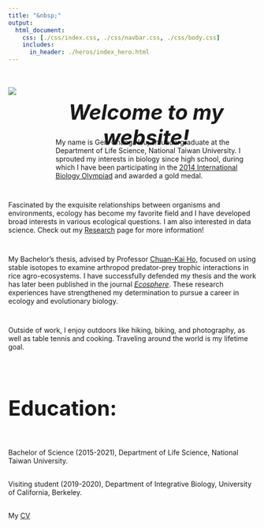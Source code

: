 ```yaml
---
title: "&nbsp;"
output:
  html_document:
    css: [./css/index.css, ./css/navbar.css, ./css/body.css]
    includes:
      in_header: ./heros/index_hero.html
---
```


<style>
h1 {font-weight: bold !important; 
    font-size: 42px !important}
</style>   


<div style="display: flex;">

<img src="./images/Personal photo.JPG" style="max-width: 300px; max-height: 400px; width:auto; height:auto; margin-top: 20px;">

<div style="padding-left: 40px; width: 800px">

<div style="height: 50px;">
<h1 style="text-align: center; font-style: italic;">Welcome to my website!</h1>
</div>

<div style="height: 1em;"></div>

<div style="padding-left: 40px;">
My name is Gen-Chang Hsu, an undergraduate at the Department of Life Science, National Taiwan University. I sprouted my interests in biology since high school, during which I have been participating in the [2014 International Biology Olympiad](https://www.ibo-info.org/en/contest/past-ibos.html){target="_blank"} and awarded a gold medal.
</div>

</div>

</div>

<div style="height: 1em;"></div>

Fascinated by the exquisite relationships between organisms and environments, ecology has become my favorite field and I have developed broad interests in various ecological questions. I am also interested in data science. Check out my <a href="./Research.html">Research</a> page for more information!

<div style="height: 1em;"></div>

My Bachelor's thesis, advised by Professor [Chuan-Kai Ho](https://ecology.lifescience.ntu.edu.tw/doku.php/en/ckho/start){target="_blank"}, focused on using stable isotopes to examine arthropod predator-prey trophic interactions in rice agro-ecosystems. I have successfully defended my thesis and the work has later been published in the journal [*Ecosphere*](https://esajournals.onlinelibrary.wiley.com/journal/21508925){target="_blank"}. These research experiences have strengthened my determination to pursue a career in ecology and evolutionary biology.

<div style="height: 1em;"></div>

Outside of work, I enjoy outdoors like hiking, biking, and photography, as well as table tennis and cooking. Traveling around the world is my lifetime goal.

<br>

# Education:
<div style="height: 1em;"></div>
Bachelor of Science (2015-2021), Department of Life Science, National Taiwan University.

<div style="height:2px;"></div>

Visiting student (2019-2020), Department of Integrative Biology, University of California, Berkeley.

<div style="height:2px;"></div>

My <a href="./CV_Full_20210430.pdf" target="_blank">CV</a>
